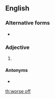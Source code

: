 {{also|worse-off}}
==English==

===Alternative forms===
* {{l|en|worse-off}}

===Adjective===
{{head|en|adjective|head=[[worse]] [[off]]}}

# {{en-comparative of|badly off}}

====Antonyms====
* {{l|en|better off}}

[[th:worse off]]